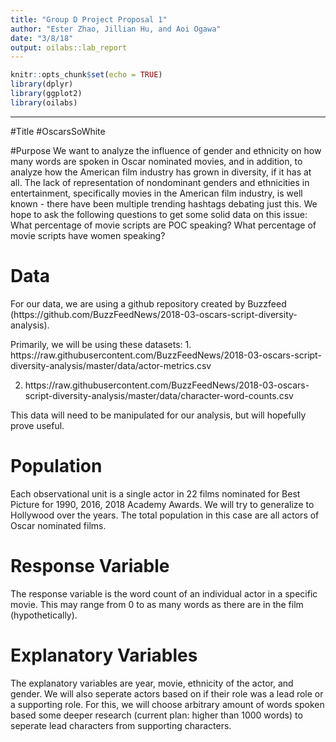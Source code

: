 ```yaml
---
title: "Group D Project Proposal 1"
author: "Ester Zhao, Jillian Hu, and Aoi Ogawa"
date: "3/8/18"
output: oilabs::lab_report
---
```


```r
knitr::opts_chunk$set(echo = TRUE)
library(dplyr)
library(ggplot2)
library(oilabs)
```

* * *

#Title
\#OscarsSoWhite

#Purpose
We want to analyze the influence of gender and ethnicity on how many words are spoken in Oscar nominated movies, and in addition, to analyze how the American film industry has grown in diversity, if it has at all. The lack of representation of nondominant genders and ethnicities in entertainment, specifically movies in the American film industry, is well known - there have been multiple trending hashtags debating just this. We hope to ask the following questions to get some solid data on this issue: What percentage of movie scripts are POC speaking? What percentage of movie scripts have women speaking?


# Data

For our data, we are using a github repository created by Buzzfeed (https://github.com/BuzzFeedNews/2018-03-oscars-script-diversity-analysis). 

Primarily, we will be using these datasets:
1. https://raw.githubusercontent.com/BuzzFeedNews/2018-03-oscars-script-diversity-analysis/master/data/actor-metrics.csv

2. https://raw.githubusercontent.com/BuzzFeedNews/2018-03-oscars-script-diversity-analysis/master/data/character-word-counts.csv 

This data will need to be manipulated for our analysis, but will hopefully prove useful.

# Population

Each observational unit is a single actor in 22 films nominated for Best Picture for 1990, 2016, 2018 Academy Awards. We will try to generalize to Hollywood over the years. The total population in this case are all actors of Oscar nominated films.

# Response Variable

The response variable is the word count of an individual actor in a specific movie. This may range from 0 to as many words as there are in the film (hypothetically). 

# Explanatory Variables

The explanatory variables are year, movie, ethnicity of the actor, and gender. We will also seperate actors based on if their role was a lead role or a supporting role. For this, we will choose arbitrary amount of words spoken based some deeper research (current plan: higher than 1000 words) to seperate lead characters from supporting characters.